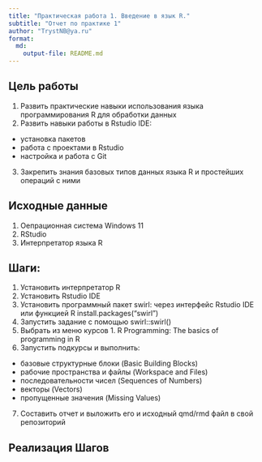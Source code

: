 ---
title: "Практическая работа 1. Введение в язык R."
subtitle: "Отчет по практике 1"
author: "TrystNB@ya.ru"
format: 
  md:
    output-file: README.md
---

## Цель работы

1. Развить практические навыки использования языка программирования R для обработки данных
2. Развить навыки работы в Rstudio IDE:
  - установка пакетов
  - работа с проектами в Rstudio
  - настройка и работа с Git
3. Закрепить знания базовых типов данных языка R и простейших операций с ними


## Исходные данные

1.  Оепрационная система Windows 11 
2.  RStudio
3.  Интерпретатор языка R
     

## Шаги:   

1. Установить интерпретатор R
2. Установить Rstudio IDE
3. Установить программный пакет swirl: через интерфейс Rstudio IDE или функцией R install.packages("swirl")
4. Запустить задание с помощью swirl::swirl()
5. Выбрать из меню курсов 1. R Programming: The basics of programming in R
6. Запустить подкурсы и выполнить: 
  - базовые структурные блоки (Basic Building Blocks) 
  - рабочие пространства и файлы (Workspace and Files)
  - последовательности чисел (Sequences of Numbers)
  - векторы (Vectors)
  - пропущенные значения (Missing Values)
7. Составить отчет и выложить его и исходный qmd/rmd файл в свой репозиторий



## Реализация Шагов
